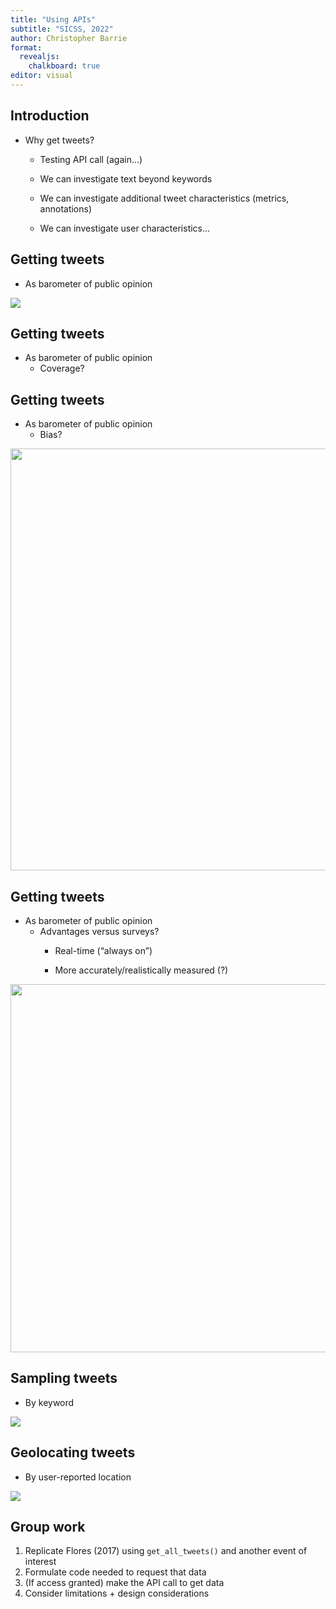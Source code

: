 ```yaml
---
title: "Using APIs"
subtitle: "SICSS, 2022"
author: Christopher Barrie
format:
  revealjs:
    chalkboard: true
editor: visual
---
```


## Introduction

-   Why get tweets?
    -   Testing API call (again...)

    -   We can investigate text beyond keywords

    -   We can investigate additional tweet characteristics (metrics, annotations)

    -   We can investigate user characteristics...

## Getting tweets

-   As barometer of public opinion

![](images/flores1.png)\

## Getting tweets

-   As barometer of public opinion
    -   Coverage?

## Getting tweets

-   As barometer of public opinion
    -   Bias?

![](images/flores4.png){width="675"}\

## Getting tweets

-   As barometer of public opinion
    -   Advantages versus surveys?
        -   Real-time ("always on")

        -   More accurately/realistically measured (?)

![](images/flores3.png){width="589"}\

## Sampling tweets

-   By keyword

![](images/flores5.png)

## Geolocating tweets

-   By user-reported location

![](images/flores6.png)

## Group work

1.  Replicate Flores (2017) using `get_all_tweets()` and another event of interest
2.  Formulate code needed to request that data
3.  (If access granted) make the API call to get data
4.  Consider limitations + design considerations
